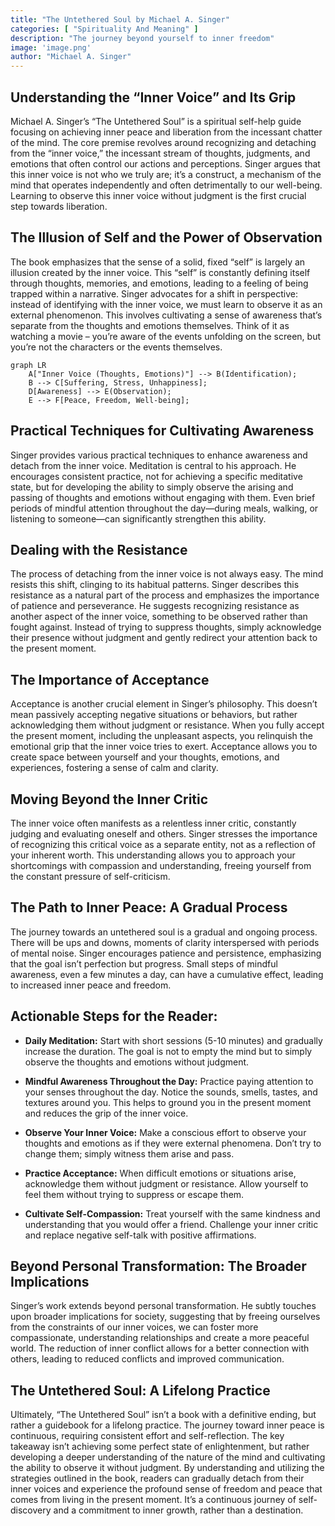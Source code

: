 ```yaml
---
title: "The Untethered Soul by Michael A. Singer"
categories: [ "Spirituality And Meaning" ]
description: "The journey beyond yourself to inner freedom"
image: 'image.png'
author: "Michael A. Singer"
---
```

## Understanding the "Inner Voice" and Its Grip

Michael A. Singer's "The Untethered Soul" is a spiritual self-help guide focusing on achieving inner peace and liberation from the incessant chatter of the mind.  The core premise revolves around recognizing and detaching from the "inner voice," the incessant stream of thoughts, judgments, and emotions that often control our actions and perceptions.  Singer argues that this inner voice is not who we truly are; it's a construct, a mechanism of the mind that operates independently and often detrimentally to our well-being.  Learning to observe this inner voice without judgment is the first crucial step towards liberation.

## The Illusion of Self and the Power of Observation

The book emphasizes that the sense of a solid, fixed "self" is largely an illusion created by the inner voice.  This "self" is constantly defining itself through thoughts, memories, and emotions, leading to a feeling of being trapped within a narrative.  Singer advocates for a shift in perspective: instead of identifying with the inner voice, we must learn to observe it as an external phenomenon.  This involves cultivating a sense of awareness that's separate from the thoughts and emotions themselves.  Think of it as watching a movie – you're aware of the events unfolding on the screen, but you're not the characters or the events themselves.


```mermaid
graph LR
    A["Inner Voice (Thoughts, Emotions)"] --> B(Identification);
    B --> C[Suffering, Stress, Unhappiness];
    D[Awareness] --> E(Observation);
    E --> F[Peace, Freedom, Well-being];
```

##  Practical Techniques for Cultivating Awareness

Singer provides various practical techniques to enhance awareness and detach from the inner voice.  Meditation is central to his approach. He encourages consistent practice, not for achieving a specific meditative state, but for developing the ability to simply observe the arising and passing of thoughts and emotions without engaging with them.  Even brief periods of mindful attention throughout the day—during meals, walking, or listening to someone—can significantly strengthen this ability.

##  Dealing with the Resistance

The process of detaching from the inner voice is not always easy.  The mind resists this shift, clinging to its habitual patterns.  Singer describes this resistance as a natural part of the process and emphasizes the importance of patience and perseverance.  He suggests recognizing resistance as another aspect of the inner voice, something to be observed rather than fought against.  Instead of trying to suppress thoughts, simply acknowledge their presence without judgment and gently redirect your attention back to the present moment.

##  The Importance of Acceptance

Acceptance is another crucial element in Singer's philosophy.  This doesn't mean passively accepting negative situations or behaviors, but rather acknowledging them without judgment or resistance.  When you fully accept the present moment, including the unpleasant aspects, you relinquish the emotional grip that the inner voice tries to exert.  Acceptance allows you to create space between yourself and your thoughts, emotions, and experiences, fostering a sense of calm and clarity.

##  Moving Beyond the Inner Critic

The inner voice often manifests as a relentless inner critic, constantly judging and evaluating oneself and others.  Singer stresses the importance of recognizing this critical voice as a separate entity, not as a reflection of your inherent worth.  This understanding allows you to approach your shortcomings with compassion and understanding, freeing yourself from the constant pressure of self-criticism.

##  The Path to Inner Peace: A Gradual Process

The journey towards an untethered soul is a gradual and ongoing process.  There will be ups and downs, moments of clarity interspersed with periods of mental noise.  Singer encourages patience and persistence, emphasizing that the goal isn't perfection but progress.  Small steps of mindful awareness, even a few minutes a day, can have a cumulative effect, leading to increased inner peace and freedom.


##  Actionable Steps for the Reader:

* **Daily Meditation:**  Start with short sessions (5-10 minutes) and gradually increase the duration.  The goal is not to empty the mind but to simply observe the thoughts and emotions without judgment.

* **Mindful Awareness Throughout the Day:**  Practice paying attention to your senses throughout the day.  Notice the sounds, smells, tastes, and textures around you.  This helps to ground you in the present moment and reduces the grip of the inner voice.

* **Observe Your Inner Voice:**  Make a conscious effort to observe your thoughts and emotions as if they were external phenomena.  Don't try to change them; simply witness them arise and pass.

* **Practice Acceptance:**  When difficult emotions or situations arise, acknowledge them without judgment or resistance.  Allow yourself to feel them without trying to suppress or escape them.

* **Cultivate Self-Compassion:**  Treat yourself with the same kindness and understanding that you would offer a friend.  Challenge your inner critic and replace negative self-talk with positive affirmations.


##  Beyond Personal Transformation:  The Broader Implications

Singer's work extends beyond personal transformation. He subtly touches upon broader implications for society, suggesting that by freeing ourselves from the constraints of our inner voices, we can foster more compassionate, understanding relationships and create a more peaceful world. The reduction of inner conflict allows for a better connection with others, leading to reduced conflicts and improved communication.

##  The Untethered Soul: A Lifelong Practice

Ultimately, "The Untethered Soul" isn't a book with a definitive ending, but rather a guidebook for a lifelong practice.  The journey toward inner peace is continuous, requiring consistent effort and self-reflection. The key takeaway isn't achieving some perfect state of enlightenment, but rather developing a deeper understanding of the nature of the mind and cultivating the ability to observe it without judgment.  By understanding and utilizing the strategies outlined in the book, readers can gradually detach from their inner voices and experience the profound sense of freedom and peace that comes from living in the present moment.  It’s a continuous journey of self-discovery and a commitment to inner growth, rather than a destination.

